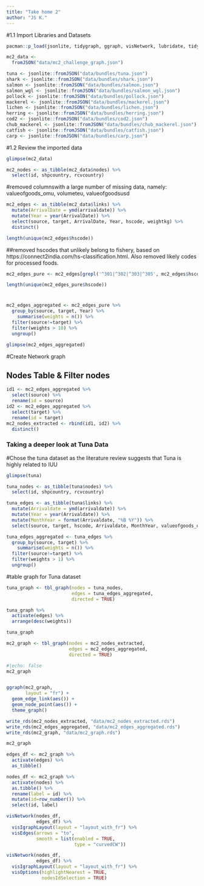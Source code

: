 ```yaml
---
title: "Take home 2"
author: "JS K."
---
```


#1.1 Import Libraries and Datasets

```r
pacman::p_load(jsonlite, tidygraph, ggraph, visNetwork, lubridate, tidyverse)
```

```r
mc2_data <- 
  fromJSON("data/mc2_challenge_graph.json")
```

```r
tuna <- jsonlite::fromJSON("data/bundles/tuna.json")
shark <- jsonlite::fromJSON("data/bundles/shark.json")
salmon <- jsonlite::fromJSON("data/bundles/salmon.json")
salmon_wgl <- jsonlite::fromJSON("data/bundles/salmon_wgl.json")
pollock <- jsonlite::fromJSON("data/bundles/pollock.json")
mackerel <- jsonlite::fromJSON("data/bundles/mackerel.json")
lichen <- jsonlite::fromJSON("data/bundles/lichen.json")
herring <- jsonlite::fromJSON("data/bundles/herring.json")
cod2 <- jsonlite::fromJSON("data/bundles/cod2.json")
chub_mackerel <- jsonlite::fromJSON("data/bundles/chub_mackerel.json")
catfish <- jsonlite::fromJSON("data/bundles/catfish.json")
carp <- jsonlite::fromJSON("data/bundles/carp.json")
```

#1.2 Review the imported data

```r
glimpse(mc2_data)
```

```r
mc2_nodes <- as_tibble(mc2_data$nodes) %>%
  select(id, shpcountry, rcvcountry)
```

#removed columnswith a large number of missing data, namely: valueofgoods_omu, volumeteu, valueofgoodsusd

```r
mc2_edges <- as_tibble(mc2_data$links) %>%
  mutate(ArrivalDate = ymd(arrivaldate)) %>%
  mutate(Year = year(ArrivalDate)) %>%
  select(source, target, ArrivalDate, Year, hscode, weightkg) %>% 
  distinct()
```

```r
length(unique(mc2_edges$hscode))
```

##removed hscodes that unlikely belong to fishery, based on https://connect2india.com/hs-classification.html. Also removed likely codes for processed foods.

```r
mc2_edges_pure <- mc2_edges[grepl('^301|^302|^303|^305', mc2_edges$hscode), ]

length(unique(mc2_edges_pure$hscode))
```

# 

```r
mc2_edges_aggregated <- mc2_edges_pure %>%
  group_by(source, target, Year) %>%
    summarise(weights = n()) %>%
  filter(source!=target) %>%
  filter(weights > 10) %>%
  ungroup()

glimpse(mc2_edges_aggregated)
```

#Create Network graph

## Nodes Table & Filter nodes

```r
id1 <- mc2_edges_aggregated %>%
  select(source) %>%
  rename(id = source)
id2 <- mc2_edges_aggregated %>%
  select(target) %>%
  rename(id = target)
mc2_nodes_extracted <- rbind(id1, id2) %>%
  distinct()
```

### Taking a deeper look at Tuna Data

#Chose the tuna dataset as the literature review suggests that Tuna is highly related to IUU

```r
glimpse(tuna)
```

```r
tuna_nodes <- as_tibble(tuna$nodes) %>%
  select(id, shpcountry, rcvcountry)
```

```r
tuna_edges <- as_tibble(tuna$links) %>%
  mutate(Arrivaldate = ymd(arrivaldate)) %>%
  mutate(Year = year(Arrivaldate)) %>%
  mutate(MonthYear = format(Arrivaldate, "%B %Y")) %>%
  select(source, target, hscode, Arrivaldate, MonthYear, valueofgoods_omu)

```

```r
tuna_edges_aggregated <- tuna_edges %>%
  group_by(source, target) %>%
    summarise(weights = n()) %>%
  filter(source!=target) %>%
  filter(weights > 1) %>%
  ungroup()
```

#table graph for Tuna dataset

```r
tuna_graph <- tbl_graph(nodes = tuna_nodes,
                        edges = tuna_edges_aggregated,
                        directed = TRUE)

tuna_graph %>%
  activate(edges) %>%
  arrange(desc(weights))

tuna_graph
```

```r
mc2_graph <- tbl_graph(nodes = mc2_nodes_extracted,
                       edges = mc2_edges_aggregated,
                       directed = TRUE)
```

```r
#|echo: false
mc2_graph
```

```r

```

```r
ggraph(mc2_graph,
       layout = "fr") +
  geom_edge_link(aes()) +
  geom_node_point(aes()) +
  theme_graph()
```

```r
write_rds(mc2_nodes_extracted, "data/mc2_nodes_extracted.rds")
write_rds(mc2_edges_aggregated, "data/mc2_edges_aggregated.rds")
write_rds(mc2_graph, "data/mc2_graph.rds")
```

```r
mc2_graph
```

```r
edges_df <- mc2_graph %>%
  activate(edges) %>%
  as_tibble()
```

```r
nodes_df <- mc2_graph %>%
  activate(nodes) %>%
  as.tibble() %>%
  rename(label = id) %>%
  mutate(id=row_number()) %>%
  select(id, label)
```

```r
visNetwork(nodes_df,
           edges_df) %>%
  visIgraphLayout(layout = "layout_with_fr") %>%
  visEdges(arrows = "to", 
           smooth = list(enabled = TRUE, 
                         type = "curvedCW"))
```

```r
visNetwork(nodes_df,
           edges_df) %>%
  visIgraphLayout(layout = "layout_with_fr") %>%
  visOptions(highlightNearest = TRUE,
             nodesIdSelection = TRUE)

```
